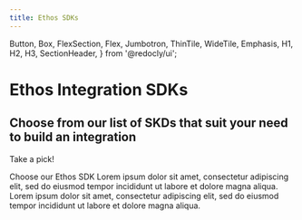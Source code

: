 ```yaml
---
title: Ethos SDKs
---
```



  Button,
  Box,
  FlexSection,
  Flex,
  Jumbotron,
  ThinTile,
  WideTile,
  Emphasis,
  H1,
  H2,
  H3,
  SectionHeader,
} from '@redocly/ui';



<Box mx="auto">
    <Jumbotron pb="3.5em" flexDirection="column" alignItems="center" parallaxEffect="true">
        <H1>Ethos Integration SDKs</H1>
        <H2>Choose from our list of SKDs that suit your need to build an integration</H2>
        <Emphasis><p>Take a pick!</p></Emphasis>
    </Jumbotron>
    <SectionHeader>
        Choose our Ethos SDK
    </SectionHeader>
    <FlexSection justifyContent="space-around" flexWrap="wrap">
        <ThinTile to="" icon={javaIcon} header="Java SDK" disableArrow="true">
            Lorem ipsum dolor sit amet, consectetur adipiscing elit, sed do eiusmod tempor incididunt ut labore et dolore magna aliqua.
        </ThinTile>
        <ThinTile to="" icon={csharpIcon} header="C# SDK" disableArrow="true">
            Lorem ipsum dolor sit amet, consectetur adipiscing elit, sed do eiusmod tempor incididunt ut labore et dolore magna aliqua.
        </ThinTile>
    </FlexSection>
</Box>
